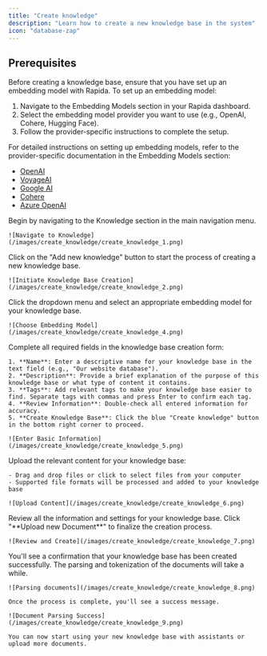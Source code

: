 ```yaml
---
title: "Create knowledge"
description: "Learn how to create a new knowledge base in the system"
icon: "database-zap"
---
```


## Prerequisites

Before creating a knowledge base, ensure that you have set up an embedding model with Rapida. To set up an embedding model:

1. Navigate to the Embedding Models section in your Rapida dashboard.
2. Select the embedding model provider you want to use (e.g., OpenAI, Cohere, Hugging Face).
3. Follow the provider-specific instructions to complete the setup.

For detailed instructions on setting up embedding models, refer to the provider-specific documentation in the Embedding Models section:

- [OpenAI](/integrations/openai)
- [VoyageAI](/integrations/voyageai)
- [Google AI](/integrations/google-ai)
- [Cohere](/integrations/cohere)
- [Azure OpenAI](/integrations/azure-openai)

<Steps>
  <Step title="Navigate to Knowledge">
    Begin by navigating to the Knowledge section in the main navigation menu.

    ![Navigate to Knowledge](/images/create_knowledge/create_knowledge_1.png)

  </Step>

  <Step title="Initiate Knowledge Base Creation">
    Click on the "Add new knowledge" button to start the process of creating a new knowledge base.

    ![Initiate Knowledge Base Creation](/images/create_knowledge/create_knowledge_2.png)

  </Step>

  <Step title="Select Embedding Model">
    Click the dropdown menu and select an appropriate embedding model for your knowledge base.

    ![Choose Embedding Model](/images/create_knowledge/create_knowledge_4.png)

  </Step>

  <Step title="Enter Basic Information">
    Complete all required fields in the knowledge base creation form:

    1. **Name**: Enter a descriptive name for your knowledge base in the text field (e.g., "Our website database").
    2. **Description**: Provide a brief explanation of the purpose of this knowledge base or what type of content it contains.
    3. **Tags**: Add relevant tags to make your knowledge base easier to find. Separate tags with commas and press Enter to confirm each tag.
    4. **Review Information**: Double-check all entered information for accuracy.
    5. **Create Knowledge Base**: Click the blue "Create knowledge" button in the bottom right corner to proceed.

    ![Enter Basic Information](/images/create_knowledge/create_knowledge_5.png)

  </Step>

  <Step title="Upload Content">
    Upload the relevant content for your knowledge base:

    - Drag and drop files or click to select files from your computer
    - Supported file formats will be processed and added to your knowledge base

    ![Upload Content](/images/create_knowledge/create_knowledge_6.png)

  </Step>

  <Step title="Review and Create">
    Review all the information and settings for your knowledge base.
    Click "**Upload new Document**" to finalize the creation process.

    ![Review and Create](/images/create_knowledge/create_knowledge_7.png)

  </Step>

  <Step title="Success Confirmation">
    You'll see a confirmation that your knowledge base has been created successfully.
    The parsing and tokenization of the documents will take a while.

    ![Parsing documents](/images/create_knowledge/create_knowledge_8.png)

    Once the process is complete, you'll see a success message.

    ![Document Parsing Success](/images/create_knowledge/create_knowledge_9.png)

    You can now start using your new knowledge base with assistants or upload more documents.

  </Step>
</Steps>
